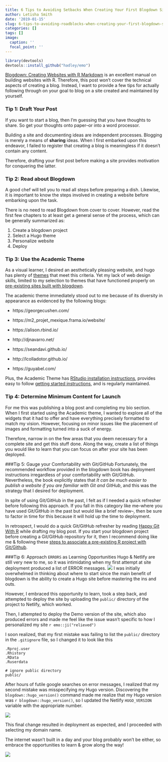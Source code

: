 ```yaml
---
title: 6 Tips to Avoiding Setbacks When Creating Your First Blogdown Site
author: Letisha Smith
date: '2019-01-15'
slug: 6-tips-to-avoiding-roadblocks-when-creating-your-first-blogdown-site
categories: []
tags: []
image:
  caption: ''
  focal_point: ''
---
```

```r
library(devtools)
devtools::install_github("hadley/emo")
```

[Blogdown: Creating Websites with R Markdown](https://bookdown.org/yihui/blogdown/) is an excellent manual on building websites with R. Therefore, this post won’t cover the technical aspects of creating a blog. Instead, I want to provide a few tips for actually following through on your goal to blog on a site created and maintained by yourself. 

### Tip 1: Draft Your Post

If you want to start a blog, then I’m guessing that you have thoughts to share. So get your thoughts onto paper--or into a word processor. 

Building a site and documenting ideas are independent processes. Blogging is merely a means of **sharing** ideas. When I first embarked upon this endeavor, I failed to register that creating a blog is meaningless if it doesn’t contain any content. 

Therefore, drafting your first post before making a site provides motivation for conquering the latter.

### Tip 2: Read about Blogdown

A good chef will tell you to read all steps before preparing a dish. Likewise, it is important to know the steps involved in creating a website before embarking upon the task. 

There is no need to read Blogdown from cover to cover. However, read the first few chapters to at least get a general sense of the process, which can be generally summarized as:

1. Create a blogdown project  
2. Select a Hugo theme   
3. Personalize website  
4. Deploy   

### Tip 3: Use the Academic Theme

As a visual learner, I desired an aesthetically pleasing website, and hugo has plenty of [themes](https://themes.gohugo.io/) that meet this criteria. Yet my lack of web design skills, limited to my selection to themes that have functioned properly on [pre-existing sites built with blogdown](https://awesome-blogdown.com/). 

The academic theme immediately stood out to me because of its diversity in appearance as evidenced by the following blogs:   

* https://georgecushen.com/ 

* https://m2_projet_mexique.frama.io/website/ 

* https://alison.rbind.io/  

* http://djnavarro.net/ 

* https://seandavi.github.io/ 

* http://lcolladotor.github.io/   

* https://guyabel.com/      


Plus, the Academic Theme has [RStudio installation instructions](https://sourcethemes.com/academic/docs/install/), provides easy to follow [getting started instructions](https://sourcethemes.com/academic/docs/get-started/), and is regularly maintained.

### Tip 4: Determine Minimum Content for Launch
For me this was publishing a blog post and completing my bio section. When I first started using the Academic theme, I wanted to explore all of the widgets that it had to offer and have everything precisely formatted to match my vision. However, focusing on minor issues like the placement of images and formatting turned into a suck of energy. 

Therefore, narrow in on the few areas that you deem necessary for a complete site and get this stuff done. Along the way, create a list of things you would like to learn that you can focus on after your site has been deployed.

###Tip 5: Gauge your Comfortability with Git/GitHub 
Fortunately, the recommended workflow provided in the blogdown book has deployment instructions irregardless of your comfortability with Git/GitHub. Nevertheless, the book explicitly states that _It can be much easier to publish a website if you are familiar with Git and GitHub_, and this was the strategy that I desired for deployment. 

In spite of using Git/GitHub in the past, I felt as if I needed a quick refresher before following this approach. If you fall in this category like me--where you have used Git/GitHub in the past but would like a brief review--, then be sure to factor in time for this because it will hold up the time to deployment.

In retrospect, I would do a quick Git/GitHub refresher by reading [Happy Git With R](https://happygitwithr.com/) while drafting my blog post. If you start your blogdown project before creating a Git/GitHub repository for it, then I recommend doing like me & following these [steps to associate a pre-existing R project with Git/Github](https://happygitwithr.com/existing-github-last).

###Tip 6: Approach `ERRORS` as Learning Opportunities
Hugo & Netlify are still very new to me, so it was intimidating when my first attempt at site deployment produced a list of ERROR messages. 
![](/post/2019-01-15-6-tips-to-avoiding-roadblocks-when-creating-your-first-blogdown-site_files/01-errors.png)
I was initially overwhelmed in thinking about where to start since the main benefit of blogdown is the ability to create a Hugo site before mastering the ins and outs.

However, I embraced this opportunity to learn, took a step back, and attempted to deploy the site by uploading the `public/` directory of the project to Netlify, which worked. 

Then, I attempted to deploy the Demo version of the site, which also produced errors and made me feel like the issue wasn’t specific to how I personalized my site `r emo::ji("relieved")`

I soon realized, that my first mistake was failing to list the `public/` directory in the `.gitignore` file, so I changed it to look like this

```
.Rproj.user
.Rhistory
.RData
.Ruserdata

# ignore public directory
public/
```

After hours of futile google searches on error messages, I realized that my second mistake was misspecifying my Hugo version. Discovering the `blogdown::hugo_version()`  command made me realize that my Hugo version was ``r blogdown::hugo_version()``, so I updated the Netlify `HUGO_VERSION` variable with the appropriate number.

![](/post/2019-01-15-6-tips-to-avoiding-roadblocks-when-creating-your-first-blogdown-site_files/02-deploy.png)


This final change resulted in deployment as expected, and I proceeded with selecting my domain name.

The internet wasn't built in a day and your blog probably won't be either, so embrace the opportunities to learn & grow along the way!

![](/post/2019-01-15-6-tips-to-avoiding-roadblocks-when-creating-your-first-blogdown-site_files/03-grow.png)


